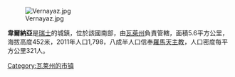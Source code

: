 [[Image:Vernayaz.jpg|right]]

'''韋爾納亞'''是[[瑞士|瑞士]]的城鎮，位於該國南部，由[[瓦萊州|瓦萊州]]負責管轄，面積5.6平方公里，海拔高度452米，2011年人口1,798，八成半人口信奉[[羅馬天主教|羅馬天主教]]，人口密度每平方公里321人。

{{Switzerland-geo-stub}}
[[Category:瓦莱州的市镇|Category:瓦莱州的市镇]]